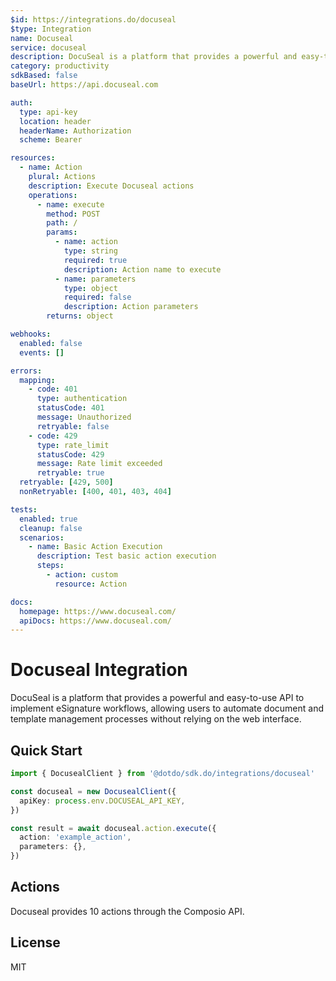 ```yaml
---
$id: https://integrations.do/docuseal
$type: Integration
name: Docuseal
service: docuseal
description: DocuSeal is a platform that provides a powerful and easy-to-use API to implement eSignature workflows, allowing users to automate document and template management processes without relying on the web interface.
category: productivity
sdkBased: false
baseUrl: https://api.docuseal.com

auth:
  type: api-key
  location: header
  headerName: Authorization
  scheme: Bearer

resources:
  - name: Action
    plural: Actions
    description: Execute Docuseal actions
    operations:
      - name: execute
        method: POST
        path: /
        params:
          - name: action
            type: string
            required: true
            description: Action name to execute
          - name: parameters
            type: object
            required: false
            description: Action parameters
        returns: object

webhooks:
  enabled: false
  events: []

errors:
  mapping:
    - code: 401
      type: authentication
      statusCode: 401
      message: Unauthorized
      retryable: false
    - code: 429
      type: rate_limit
      statusCode: 429
      message: Rate limit exceeded
      retryable: true
  retryable: [429, 500]
  nonRetryable: [400, 401, 403, 404]

tests:
  enabled: true
  cleanup: false
  scenarios:
    - name: Basic Action Execution
      description: Test basic action execution
      steps:
        - action: custom
          resource: Action

docs:
  homepage: https://www.docuseal.com/
  apiDocs: https://www.docuseal.com/
---
```


# Docuseal Integration

DocuSeal is a platform that provides a powerful and easy-to-use API to implement eSignature workflows, allowing users to automate document and template management processes without relying on the web interface.

## Quick Start

```typescript
import { DocusealClient } from '@dotdo/sdk.do/integrations/docuseal'

const docuseal = new DocusealClient({
  apiKey: process.env.DOCUSEAL_API_KEY,
})

const result = await docuseal.action.execute({
  action: 'example_action',
  parameters: {},
})
```

## Actions

Docuseal provides 10 actions through the Composio API.

## License

MIT
